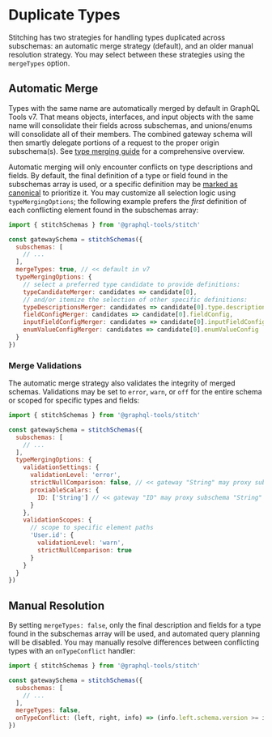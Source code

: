 # Duplicate Types

Stitching has two strategies for handling types duplicated across subschemas: an automatic merge strategy (default), and an older manual resolution strategy. You may select between these strategies using the `mergeTypes` option.

## Automatic Merge

Types with the same name are automatically merged by default in GraphQL Tools v7. That means objects, interfaces, and input objects with the same name will consolidate their fields across subschemas, and unions/enums will consolidate all of their members. The combined gateway schema will then smartly delegate portions of a request to the proper origin subschema(s). See [type merging guide](/docs/approaches/type-merging/) for a comprehensive overview.

Automatic merging will only encounter conflicts on type descriptions and fields. By default, the final definition of a type or field found in the subschemas array is used, or a specific definition may be [marked as canonical](/docs/approaches/type-merging#canonical-definitions) to prioritize it. You may customize all selection logic using `typeMergingOptions`; the following example prefers the _first_ definition of each conflicting element found in the subschemas array:

```js
import { stitchSchemas } from '@graphql-tools/stitch'

const gatewaySchema = stitchSchemas({
  subschemas: [
    // ...
  ],
  mergeTypes: true, // << default in v7
  typeMergingOptions: {
    // select a preferred type candidate to provide definitions:
    typeCandidateMerger: candidates => candidate[0],
    // and/or itemize the selection of other specific definitions:
    typeDescriptionsMerger: candidates => candidate[0].type.description,
    fieldConfigMerger: candidates => candidate[0].fieldConfig,
    inputFieldConfigMerger: candidates => candidate[0].inputFieldConfig,
    enumValueConfigMerger: candidates => candidate[0].enumValueConfig
  }
})
```

### Merge Validations

The automatic merge strategy also validates the integrity of merged schemas. Validations may be set to `error`, `warn`, or `off` for the entire schema or scoped for specific types and fields:

```js
import { stitchSchemas } from '@graphql-tools/stitch'

const gatewaySchema = stitchSchemas({
  subschemas: [
    // ...
  ],
  typeMergingOptions: {
    validationSettings: {
      validationLevel: 'error',
      strictNullComparison: false, // << gateway "String" may proxy subschema "String!"
      proxiableScalars: {
        ID: ['String'] // << gateway "ID" may proxy subschema "String"
      }
    },
    validationScopes: {
      // scope to specific element paths
      'User.id': {
        validationLevel: 'warn',
        strictNullComparison: true
      }
    }
  }
})
```

## Manual Resolution

By setting `mergeTypes: false`, only the final description and fields for a type found in the subschemas array will be used, and automated query planning will be disabled. You may manually resolve differences between conflicting types with an `onTypeConflict` handler:

```js
import { stitchSchemas } from '@graphql-tools/stitch'

const gatewaySchema = stitchSchemas({
  subschemas: [
    // ...
  ],
  mergeTypes: false,
  onTypeConflict: (left, right, info) => (info.left.schema.version >= info.right.schema.version ? left : right)
})
```
